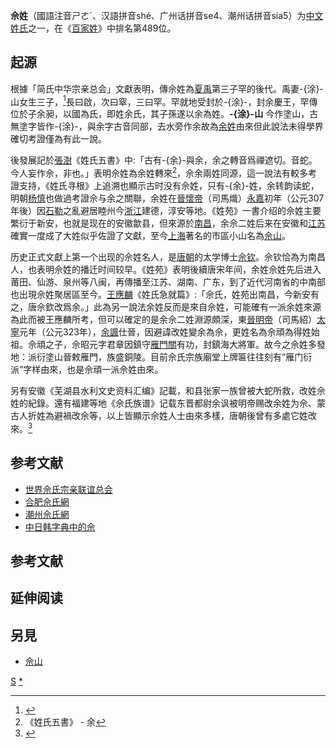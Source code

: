 {{distinguish|余姓}}
{{姓氏
|姓氏=佘
|拼音=Shé
|中国大陆=She
|注音=ㄕㄜˊ
|香港=Sheh
|澳门=
|新加坡=
|马来西亚=
|越南=Xà
|韩国=
|反切=
|同音字=蛇
|堂号=
|郡望=
}}

'''佘姓'''（國語注音ㄕㄜˊ、汉語拼音shé、广州话拼音se4、潮州话拼音sia5）为[[中文姓氏|中文姓氏]]之一，在《[[百家姓|百家姓]]》中排名第489位。

==起源==
根據「简氏中华宗亲总会」文獻表明，傳佘姓為[[夏禹|夏禹]]第三子罕的後代。禹妻-{涂}-山女生三子，<ref>{{Cite web |url=http://www.2jiapu.com/zipai/zipai-20170715-33854.htm |title=简氏中华宗亲总会總堂 |accessdate=2019-07-24 |archive-date=2019-07-24 |archive-url=https://web.archive.org/web/20190724072531/http://www.2jiapu.com/zipai/zipai-20170715-33854.htm |dead-url=no }}</ref>長曰啟，次曰窣，三曰罕。罕就地受封於-{涂}-，封余慶王，罕傳位於子余昶，以國為氏，即姓余氏，其子孫遂以余為姓。'''-{涂}-山''' 今作塗山，古無塗字皆作-{涂}-，與余字古音同部，去水旁作余故為[[余姓|余姓]]由來但此說法未得學界確切考證僅為有此一說。

後發展記於[[張澍|張澍]]《姓氏五書》中:「古有-{余}-與余，余之轉音爲禪遮切。音蛇。今人妄作佘，非也。」表明佘姓為余姓轉來<ref>《姓氏五書》 - 余</ref>，佘余兩姓同源，這一說法有較多考證支持，《姓氏寻根》上追溯也顯示古时没有佘姓，只有-{余}-姓，余转韵读蛇，明朝[[杨慎|杨慎]]也做過考證佘与余之關聯，余姓在[[晉懷帝|晉懷帝]]（司馬熾）[[永嘉_(晉懷帝)|永嘉]]初年（公元307年後）因[[石勒|石勒]]之亂避居睦州今[[浙江|浙江]]建德，淳安等地。《姓苑》一書介绍的佘姓主要繁衍于新安，也就是现在的安徽歙县，但來源於[[南昌|南昌]]，余佘二姓后来在安徽和[[江苏|江苏]]確實一度成了大姓似乎佐證了文獻，至今[[上海|上海]]著名的市區小山名為[[佘山|佘山]]。

历史正式文獻上第一个出现的佘姓名人，是[[唐朝|唐朝]]的太学博士[[佘钦|佘钦]]。佘钦恰為为南昌人，也表明佘姓的播迁时间较早。《姓苑》表明後續唐宋年间，余姓佘姓先后进入莆田、仙游、泉州等八闽，再傳播至江苏、湖南、广东，到了近代河南省的中南部也出現佘姓聚居區至今。[[王應麟|王應麟]]《姓氏急就篇》:「佘氏，姓苑出南昌，今新安有之，唐佘欽改爲余。」此為另一說法余姓反而是來自佘姓，可能確有一派余姓來源為此而被王應麟所考，但可以確定的是余佘二姓淵源頗深，東[[晉明帝|晉明帝]]（司馬紹）[[太寧_(晉)|太寧]]元年（公元323年），[[余諷|余諷]]仕晉，因避諱改姓變余為佘，更姓名為佘頑為得姓始祖。佘頑之子，佘昭元字君章因鎮守[[雁門關|雁門關]]有功，封鎮海大將軍。故今之佘姓多發地：派衍塗山晉敕雁門，族盛銅陵。目前佘氏宗族廟堂上牌匾往往刻有“雁门衍派”字样由來，也是佘頑一派佘姓由來。

另有安徽《芜湖县水利文史资料汇编》記載，和县张家一族曾被大蛇所救，改姓佘姓的紀錄。還有福建等地《佘氏族谱》记载东晋都尉余讽被明帝赐改余姓为佘、蒙古人折姓為避禍改佘等，以上皆顯示佘姓人士由來多樣，唐朝後曾有多處它姓改來。<ref>{{Cite web |url=http://www.shejia.net/jiapuyuanyuan31.html |title=佘姓宗族總站 |access-date=2019-07-24 |archive-url=https://web.archive.org/web/20190724072537/http://www.shejia.net/jiapuyuanyuan31.html |archive-date=2019-07-24 |dead-url=yes }}</ref>

==参考文献==
*[https://web.archive.org/web/20170610192345/http://shejia.net/ 世界佘氏宗亲联谊总会]
*[https://web.archive.org/web/20190724073116/http://www.sheshiwang.com/ent/ 合肥佘氏網]
*[http://www.css2005.com/ 潮州佘氏網] {{Wayback|url=http://www.css2005.com/ |date=20200225202433 }}
*[http://en.wiktionary.org/wiki/%E4%BD%98 中日韩字典中的佘] {{Wayback|url=http://en.wiktionary.org/wiki/%E4%BD%98 |date=20201031081758 }}

== 参考文献 ==
{{reflist}}

== 延伸阅读 ==
{{Wikisource further reading}}

== 另見 ==
*[[佘山|佘山]]
{{中國首一百個姓氏}}

[[Category:漢姓|S]]
[[Category:佘姓|*]]